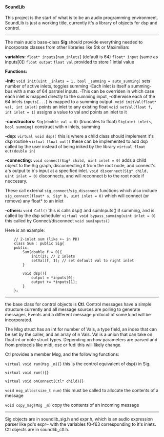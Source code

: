 
#### SoundLib

This project is the start of what is to be an audio programming environment. SoundLib is just a working title, currently it's a library of objects for dsp and control.

***

The main audio base-class **Sig** should provide everything needed to incorporate classes from other libraries like Stk or Maximilian:

**variables:** 
```float* inputs[num_inlets]``` (default is 64)
```float* input``` (same as inputs[0])
```float output```
```float val``` provided to store 1 intial value

**Functions:**

**-init:**
```void init(uint _inlets = 1, bool _summing = auto_summing)``` sets number of active inlets, toggles summing
-Each inlet is itself a summing-bus with a max of 64 parralel inputs.
-This can be overriden in which case each inlet is mapped directly to the summing input, 
-otherwise each of the 64 inlets ```inputs[...]``` is mapped to a summing output.
```void initVal(float* val, int inlet)``` points an inlet to any existing float
```void setVal(float f, int inlet = 1)``` assigns a value to val and points an inlet to it

**-constructors:**
```Sig(double val = 0)``` (truncates to float)
```Sig(uint inlets, bool summing)``` construct with n inlets, summing

**-dsp:**
```virtual void dsp()``` this is where a child class should implement it's dsp routine
```virtual float out()``` these can be implemented to add dsp called by the user instead of being iniked by the library
```virtual float out(double in)```

**-connecting:**
```void connect(Sig* child, uint inlet = 0)``` adds a child object to the Sig graph, disconnecting it from the root node, and connect's a's output to b's input at a specified inlet.
```void disconnect(Sig* child, uint inlet = 0)``` disconnects, and will reconnect b to the root node if neccesary.

These call external ```sig_connect```/```sig_disconect``` functions which also include 
```sig_connect(float* a, Sig* b, uint inlet = 0)``` which will connect (or remove) any float* to an inlet 

**-others:**
```void Call()``` this is calls dsp() and sumInputs() if summing, and is called by the dsp scheduler
```virtual void bypass_summing(uint inlet = 0)``` this called by Connect/disconnect
```void sumInputs()```

Here is an example:
```
	// 2-inlet sum (like +~ in PD)
   	class Sum : public Sig{
    public:
        Sum(double f = 0){
            init(2); // 2 inlets
            setVal(f, 1); // set default val to right inlet
        }
        
        void dsp(){ 
            output = *inputs[0];
            output += *inputs[1];
        }
    };
```
***

the base class for control objects is **Ctl**. Control messages have a simple structure currently and all message sources are polling to generate messages, Events and a different message protocol of some kind will be incorporated. 

The Msg struct has an int for number of Vals, a type field, an index that can be set by the caller, and an array of n Vals. Val is a union that can take on float int or note struct types. Depending on how parameters are parsed and from protocols like midi, osc or fudi this will likely change.

Ctl provides a member Msg, and the following functions:

```virtual void run(Msg _m){}``` this is the control equivalent of dsp() in Sig.

```virtual void run(){}```

```virtual void onConnect(Ctl* child){}``` 

```void msg_alloc(size_t num)``` this must be called to allocate the contents of a message

```void copy_msg(Msg _m)``` copy the contents of an incoming message

***

Sig objects are in soundlib_sig.h and expr.h, which is an audio expression parser like pd's expr~ with the variables f0-f63 corresponding to it's inlets. Ctl objects are in soundlib_ctl.h.